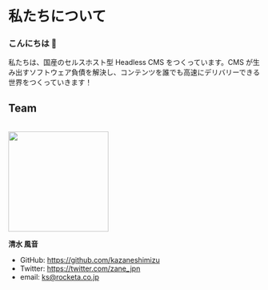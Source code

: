 # 私たちについて

### こんにちは 👋

私たちは、国産のセルスホスト型 Headless CMS をつくっています。CMS が生み出すソフトウェア負債を解決し、コンテンツを誰でも高速にデリバリーできる世界をつくっていきます！

## Team

<br />
<img src="https://avatars.githubusercontent.com/u/59549200?v=4" width="200" height="200" />

**清水 風音**

- GitHub: https://github.com/kazaneshimizu
- Twitter: https://twitter.com/zane_jpn
- email: ks@rocketa.co.jp
